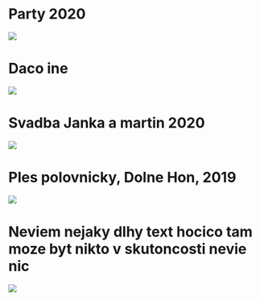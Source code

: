 # Party 2020

![](/src/assets/img/galler1.jpg)

# Daco ine

![](/src/assets/img/galler2.jpg)

# Svadba Janka a martin 2020

![](/src/assets/img/galler3.jpg)

# Ples polovnicky, Dolne Hon, 2019

![](/src/assets/img/galler4.jpg)

# Neviem nejaky dlhy text hocico tam moze byt nikto v skutoncosti nevie nic

![](/src/assets/img/galler5.jpg)
